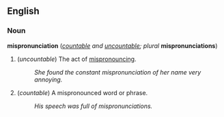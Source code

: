 ==English==
===Noun===
'''mispronunciation''' (''[[countable]] and [[uncountable]]; plural'' '''mispronunciations''')

#(''uncountable'') The act of [[mispronounce|mispronouncing]].
#:''She found the constant mispronunciation of her name very annoying.''
#(''countable'') A mispronounced word or phrase.
#:''His speech was full of mispronunciations.''